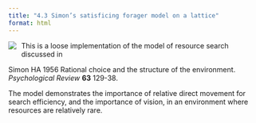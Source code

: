 ```yaml
---
title: "4.3 Simon’s satisficing forager model on a lattice"
format: html
---
```


[![](4.3-Simon-lattice-forager.png)](4.3-Simon-lattice-forager.nlogo){style="float:left; margin-right:10px; margin-bottom:5px;"} This is a loose implementation of the model of resource search discussed in

Simon HA 1956 Rational choice and the structure of the environment. _Psychological Review_ **63** 129-38.

The model demonstrates the importance of relative direct movement for search efficiency, and the importance of vision, in an environment where resources are relatively rare.
